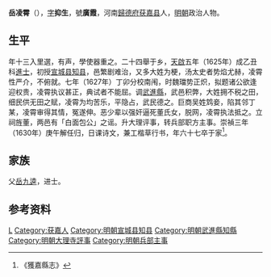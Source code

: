 '''岳凌霄'''（{{bd|16世紀||17世紀|}}），[[表字|字]]'''抑生'''，號'''廣霞'''，河南[[歸德府|歸德府]][[获嘉县|获嘉县]]人，[[明朝|明朝]]政治人物。

==生平==
年十三入里選，有声，學使器重之。二十四舉于乡，[[天啟_(明朝)|天啟]]五年（1625年）成乙丑科[[進士|進士]]，初授[[宣城县|宣城县]][[知县|知县]]，邑繁剧难治，又多大姓为梗，汤太史者势焰尤赫，凌霄性严介，不俯就。七年（1627年）丁卯分校南闱，时魏璫势正炽，拟题诸公欲逢迎权贵，凌霄执议甚正，典试者不能屈。调[[武進縣|武進縣]]，武邑积弊，大姓拥不税之田，细民供无田之赋，凌霄为均苦乐，平隐占，武民德之。巨商吴姓鸩妾，陷其邻丁某，凌霄审得其情，冤遂伸。恶少辈以强奸逼死董氏女，脱网，凌霄执法抵之。立祠旌董，两邑有「白面包公」之谣。升大理评事，转兵部职方主事。崇禎三年（1630年）庚午解任归，日课诗文，兼工楷草行书，年六十七卒于家<ref>《獲嘉縣志》</ref>。

== 家族 ==
父[[岳九逵|岳九逵]]，进士。

== 参考资料 ==
{{reflist}}

{{天啓五年乙丑科殿試金榜}}

{{Authority control}}

{{DEFAULTSORT:}}
[[Category:岳姓|L]]
[[Category:获嘉人|Category:获嘉人]]
[[Category:明朝宣城县知县|Category:明朝宣城县知县]]
[[Category:明朝武進縣知縣|Category:明朝武進縣知縣]]
[[Category:明朝大理寺評事|Category:明朝大理寺評事]]
[[Category:明朝兵部主事|Category:明朝兵部主事]]


{{明朝人物小作品}}